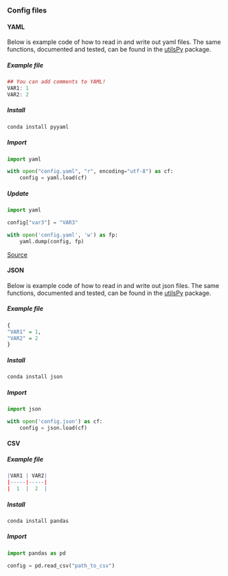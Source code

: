 ### Config files {-}

#### YAML {-}

Below is example code of how to read in and write out yaml files. The same functions, documented and tested, can be found in the [utilsPy](https://github.com/holmesjoli/utilsPy) package.

##### Example file {-}

```r
## You can add comments to YAML!
VAR1: 1
VAR2: 2
```

##### Install {-}

```python
conda install pyyaml
```

##### Import {-}

```python
import yaml

with open("config.yaml", "r", encoding="utf-8") as cf:
	config = yaml.load(cf)
```

##### Update {-}

```python
import yaml

config["var3"] = "VAR3"

with open('config.yaml', 'w') as fp:
    yaml.dump(config, fp)
```

[Source](https://stackoverflow.com/questions/28557626/how-to-update-yaml-file-using-python)

#### JSON {-}

Below is example code of how to read in and write out json files. The same functions, documented and tested, can be found in the [utilsPy](https://github.com/holmesjoli/utilsPy) package. 

##### Example file {-}

```r
{
"VAR1" = 1,
"VAR2" = 2
}
```

##### Install {-}

```python
conda install json
```

##### Import {-}

```python

import json

with open('config.json') as cf:
	config = json.load(cf)
```

#### CSV {-}

##### Example file {-}

```r
|VAR1 | VAR2|
|-----|-----|
|  1  |  2  |
```

##### Install {-}

```python
conda install pandas
```

##### Import {-}

```python
import pandas as pd

config = pd.read_csv("path_to_csv")
```
